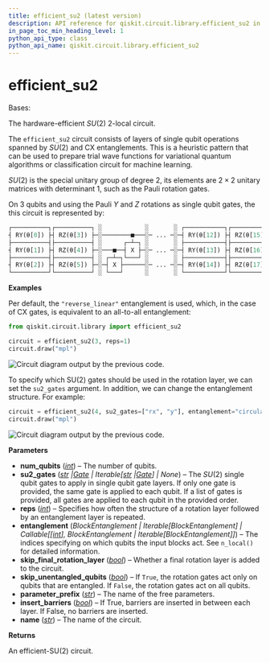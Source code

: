 ```yaml
---
title: efficient_su2 (latest version)
description: API reference for qiskit.circuit.library.efficient_su2 in the latest version of qiskit
in_page_toc_min_heading_level: 1
python_api_type: class
python_api_name: qiskit.circuit.library.efficient_su2
---
```


<span id="efficient-su2" />

# efficient\_su2

<Class id="qiskit.circuit.library.efficient_su2" isDedicatedPage={true} github="https://github.com/Qiskit/qiskit/tree/stable/1.4/qiskit/circuit/library/n_local/efficient_su2.py#L31-L134" signature="qiskit.circuit.library.efficient_su2(num_qubits, su2_gates=None, entanglement='reverse_linear', reps=3, skip_unentangled_qubits=False, skip_final_rotation_layer=False, parameter_prefix='θ', insert_barriers=False, name='EfficientSU2')" modifiers="class">
  Bases:

  The hardware-efficient $SU(2)$ 2-local circuit.

  The `efficient_su2` circuit consists of layers of single qubit operations spanned by $SU(2)$ and CX entanglements. This is a heuristic pattern that can be used to prepare trial wave functions for variational quantum algorithms or classification circuit for machine learning.

  $SU(2)$ is the special unitary group of degree 2, its elements are $2 \times 2$ unitary matrices with determinant 1, such as the Pauli rotation gates.

  On 3 qubits and using the Pauli $Y$ and $Z$ rotations as single qubit gates, the this circuit is represented by:

  ```python
  ┌──────────┐┌──────────┐ ░            ░       ░ ┌───────────┐┌───────────┐
  ┤ RY(θ[0]) ├┤ RZ(θ[3]) ├─░────────■───░─ ... ─░─┤ RY(θ[12]) ├┤ RZ(θ[15]) ├
  ├──────────┤├──────────┤ ░      ┌─┴─┐ ░       ░ ├───────────┤├───────────┤
  ┤ RY(θ[1]) ├┤ RZ(θ[4]) ├─░───■──┤ X ├─░─ ... ─░─┤ RY(θ[13]) ├┤ RZ(θ[16]) ├
  ├──────────┤├──────────┤ ░ ┌─┴─┐└───┘ ░       ░ ├───────────┤├───────────┤
  ┤ RY(θ[2]) ├┤ RZ(θ[5]) ├─░─┤ X ├──────░─ ... ─░─┤ RY(θ[14]) ├┤ RZ(θ[17]) ├
  └──────────┘└──────────┘ ░ └───┘      ░       ░ └───────────┘└───────────┘
  ```

  **Examples**

  Per default, the `"reverse_linear"` entanglement is used, which, in the case of CX gates, is equivalent to an all-to-all entanglement:

  ```python
  from qiskit.circuit.library import efficient_su2

  circuit = efficient_su2(3, reps=1)
  circuit.draw("mpl")
  ```

  ![Circuit diagram output by the previous code.](/images/api/qiskit/qiskit-circuit-library-efficient_su2-1.avif)

  To specify which SU(2) gates should be used in the rotation layer, we can set the `su2_gates` argument. In addition, we can change the entanglement structure. For example:

  ```python
  circuit = efficient_su2(4, su2_gates=["rx", "y"], entanglement="circular", reps=1)
  circuit.draw("mpl")
  ```

  ![Circuit diagram output by the previous code.](/images/api/qiskit/qiskit-circuit-library-efficient_su2-2.avif)

  **Parameters**

  *   **num\_qubits** ([*int*](https://docs.python.org/3/library/functions.html#int "(in Python v3.13)")) – The number of qubits.
  *   **su2\_gates** ([*str*](https://docs.python.org/3/library/stdtypes.html#str "(in Python v3.13)")  *|*[*Gate*](qiskit.circuit.Gate "qiskit.circuit.Gate") *| Iterable\[*[*str*](https://docs.python.org/3/library/stdtypes.html#str "(in Python v3.13)")  *|*[*Gate*](qiskit.circuit.Gate "qiskit.circuit.Gate")*] | None*) – The $SU(2)$ single qubit gates to apply in single qubit gate layers. If only one gate is provided, the same gate is applied to each qubit. If a list of gates is provided, all gates are applied to each qubit in the provided order.
  *   **reps** ([*int*](https://docs.python.org/3/library/functions.html#int "(in Python v3.13)")) – Specifies how often the structure of a rotation layer followed by an entanglement layer is repeated.
  *   **entanglement** (*BlockEntanglement | Iterable\[BlockEntanglement] | Callable\[\[*[*int*](https://docs.python.org/3/library/functions.html#int "(in Python v3.13)")*], BlockEntanglement | Iterable\[BlockEntanglement]]*) – The indices specifying on which qubits the input blocks act. See `n_local()` for detailed information.
  *   **skip\_final\_rotation\_layer** ([*bool*](https://docs.python.org/3/library/functions.html#bool "(in Python v3.13)")) – Whether a final rotation layer is added to the circuit.
  *   **skip\_unentangled\_qubits** ([*bool*](https://docs.python.org/3/library/functions.html#bool "(in Python v3.13)")) – If `True`, the rotation gates act only on qubits that are entangled. If `False`, the rotation gates act on all qubits.
  *   **parameter\_prefix** ([*str*](https://docs.python.org/3/library/stdtypes.html#str "(in Python v3.13)")) – The name of the free parameters.
  *   **insert\_barriers** ([*bool*](https://docs.python.org/3/library/functions.html#bool "(in Python v3.13)")) – If True, barriers are inserted in between each layer. If False, no barriers are inserted.
  *   **name** ([*str*](https://docs.python.org/3/library/stdtypes.html#str "(in Python v3.13)")) – The name of the circuit.

  **Returns**

  An efficient-SU(2) circuit.
</Class>

